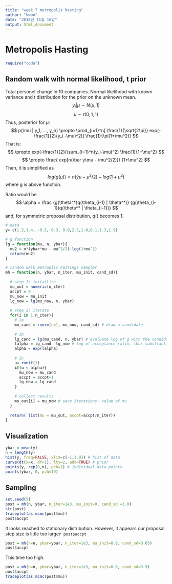 ```yaml
---
title: "week 7 metropolis hasting"
author: "kwon"
date: "2018년 11월 16일"
output: html_document
---
```

# Metropolis Hasting
```r
require("coda")
```

## Random walk with normal likelihood, t prior
Total personel change in 10 companies.
Normal likelihood with known variance and t distribution for the prior on the unknown mean. \
$$ y_i | \mu \sim N(\mu, 1)$$
$$ \mu \sim t(0,1,1) $$
Thus, posterior for $\mu$:
$$ p(\mu | y_1, ..., y_n) \propto \prod_{i=1}^n[ \frac{1}{\sqrt{2\pi}} exp(-\frac{1}{2}(y_i -\mu)^2)] \frac{1}{\pi(1+\mu^2)}  $$
That is:
$$ \propto exp(-\frac{1}{2}(\sum_{i=1}^n(y_i-\mu)^2) \frac{1}{1+\mu^2} $$
$$ \propto \frac{ exp[n(\bar y\mu - \mu^2/2)]} {1+\mu^2} $$
Then, it is simplified as
$$log(g(\mu)) = n(\bar y \mu - \mu^2/2) -log(1+\mu^2) $$
where g is above function.

Ratio would be
$$ \alpha = \frac {g(\theta^*)q(\theta_{i-1} | \theta^*)}
{g(\theta_{i-1})q(\theta^* | \theta_{i-1})}
$$ 
and, for symmetric proposal distribution, q() becomes 1.

```r
# data
y= c(1.2,1.4, -0.5, 0.3, 0.9,2.3,1.0,0.1,1.3,1.9)

# g function
lg = function(mu, n, ybar){
  mu2 = n*(ybar*mu - mu^2/2)-log(1+mu^2)
  return(mu2)
}

# random walk metroplis hastings sampler
mh = function(n, ybar, n_iter, mu_init, cand_sd){
  
  # step 1: initailize
  mu_out = numeric(n_iter)
  accpt = 0
  mu_now = mu_init
  lg_now = lg(mu_now, n, ybar)
  
  # step 2: iterate
  for(i in 1:n_iter){
    # 2a
    mu_cand = rnorm(n=1, mu_now, cand_sd) # draw a candidate
    
    # 2b
    lg_cand = lg(mu_cand, n, ybar) # evaluate log of g with the candidate
    lalpha = lg_cand -lg_now # log of acceptance ratio, thus substracting not dividing
    alpha = exp(lalpha)
    
    # 2c
    u= runif(1)
    if(u < alpha){
      mu_now = mu_cand
      accpt = accpt+1
      lg_now = lg_cand
    }
    
    # collect results
    mu_out[i] = mu_now # save iterations' value of mu
  }
  
  return( list(mu = mu_out, accpt=accpt/n_iter))
}
```

## Visualization
```r
ybar = mean(y)
n = length(y)
hist(y, freq=FALSE, xlim=c(-1,3.0)) # hist of data
curve(dt(x=x, df=1), lty=2, add=TRUE) # prior
points(y, rep(0,n), pch=1) # individual data points
points(ybar, 0, pch=19)
```

## Sampling
```r
set.seed(5)
post = mh(n, ybar, n_iter=1e3, mu_init=0, cand_sd =3.0)
str(post)
traceplot(as.mcmc(post$mu))
post$accpt
```
It looks reached to stationary distribution. However, it appears our proposal step size is little too large`r post$accpt`
```r
post = mh(n=n, ybar=ybar, n_iter=1e3, mu_init=0.0, cand_sd=0.05)
post$accpt
```
This time too high.

```r
post = mh(n=n, ybar=ybar, n_iter=1e3, mu_init=0.0, cand_sd=0.9)
post$accpt
traceplot(as.mcmc(post$mu))
```

